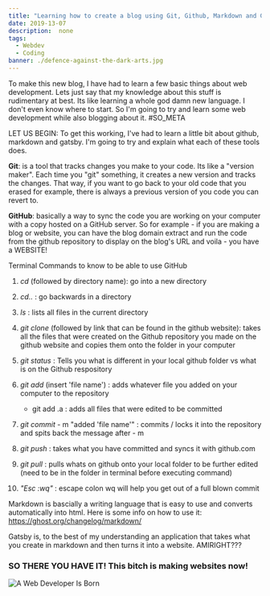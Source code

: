 ```yaml
---
title: "Learning how to create a blog using Git, Github, Markdown and Gatsby"
date: 2019-13-07
description:  none
tags:
  - Webdev
  - Coding
banner: ./defence-against-the-dark-arts.jpg
---
```



To make this new blog, I have had to learn a few basic things about web development. Lets just say that my knowledge about this stuff is rudimentary at best. Its like learning a whole god damn new language. I don't even know where to start. So I'm going to try and learn some web development while also blogging about it. #SO_META


LET US BEGIN: To get this working, I've had to learn a little bit about github, markdown and gatsby. I'm going to try and explain what each of these tools does. 



**Git**: is a tool that tracks changes you make to your code. Its like a "version maker". Each time you "git" something, it creates a new version and tracks the changes. That way, if you want to go back to your old code that you erased for example, there is always a previous version of you code you can revert to. 



**GitHub**: basically a way to sync the code you are working on your computer with a copy hosted on a GitHub server. So for example  - if you are making a blog or website, you can have the blog domain extract and run the code from the github repository to display on the blog's URL and voila - you have a WEBSITE!



Terminal Commands to know to be able to use GitHub

1. *cd* (followed by directory name): go into a new directory

2. *cd..* : go backwards in a directory

3. *ls* : lists all files in the current directory

4. *git clone* (followed by link that can be found in the github website): takes all the files that were created on the Github repository you made on the github website and copies them onto the folder in your computer

5. *git status* : Tells you what is different in your local github folder vs what is on the Github respository

6. *git add* (insert 'file name') : adds whatever file you added on your computer to the repository
    - git add .a : adds all files that were edited to be committed

7. *git commit* - m "added 'file name'" : commits / locks it into the repository and spits back the message after - m

8. *git push* : takes what you have committed and syncs it with github.com

9. *git pull* : pulls whats on github onto your local folder to be further edited (need to be in the folder in terminal before executing command)

10. *"Esc :wq"* : escape colon wq will help you get out of a full blown commit



Markdown is bascially a writing language that is easy to use and converts automatically into html. Here is some info on how to use it: https://ghost.org/changelog/markdown/



Gatsby is, to the best of my understanding an application that takes what you create in markdown and then turns it into a website. AMIRIGHT???



### SO THERE YOU HAVE IT! This bitch is making websites now! 

![A Web Developer Is Born](./webdeveloper.jpg)